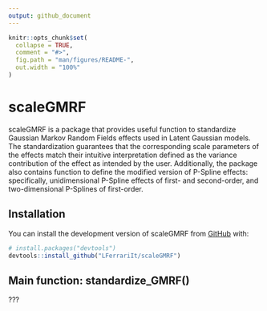 ```yaml
---
output: github_document
---
```


<!-- README.md is generated from README.Rmd. Please edit that file -->

```r
knitr::opts_chunk$set(
  collapse = TRUE,
  comment = "#>",
  fig.path = "man/figures/README-",
  out.width = "100%"
)
```

# scaleGMRF

<!-- badges: start -->
<!-- badges: end -->

scaleGMRF is a package that provides useful function to standardize Gaussian Markov Random Fields effects  used in Latent Gaussian models. The standardization guarantees that the corresponding scale parameters of the effects match their intuitive interpretation defined as the variance contribution of the effect as intended by the user. Additionally, the package also contains function to define the modified version of P-Spline effects: specifically, unidimensional P-Spline effects of first- and second-order, and two-dimensional P-Splines of first-order.

## Installation

You can install the development version of scaleGMRF from [GitHub](https://github.com/) with:
      
``` r
# install.packages("devtools")
devtools::install_github("LFerrariIt/scaleGMRF")
```

## Main function: standardize_GMRF()

???

